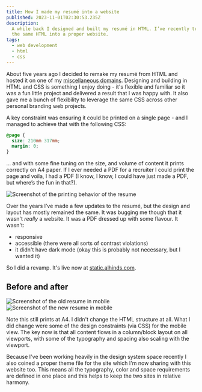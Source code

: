 ```yaml
---
title: How I made my resumé into a website
published: 2023-11-01T02:30:53.235Z
description:
  A while back I designed and built my resumé in HTML. I’ve recently transformed
  the same HTML into a proper website.
tags:
  - web development
  - html
  - css
---
```


About five years ago I decided to remake my resumé from HTML and hosted it on
one of my [miscellaneous domains](https://misc.alhinds.com/resume). Designing
and building in HTML and CSS is something I enjoy doing - it's flexible and
familiar so it was a fun little project and delivered a result that I was happy
with. It also gave me a bunch of flexibility to leverage the same CSS across
other personal branding web projects.

A key constraint was ensuring it could be printed on a single page - and I
managed to achieve that with the following CSS:

```css
@page {
  size: 210mm 317mm;
  margin: 0;
}
```

... and with some fine tuning on the size, and volume of content it prints
correctly on A4 paper. If I ever needed a PDF for a recruiter I could print the
page and voila, I had a PDF (I know, I know, I could have just made a PDF, but
where’s the fun in that?).

<img
  src="https://static.alhinds.com/resume-into-a-website/print.png"
  alt="Screenshot of the printing behavior of the resume"
/>

Over the years I’ve made a few updates to the resumé, but the design and layout
has mostly remained the same. It was bugging me though that it wasn't _really_ a
website. It was a PDF dressed up with some flavour. It wasn't:

- responsive
- accessible (there were all sorts of contrast violations)
- it didn't have dark mode (okay this is probably not necessary, but I wanted
  it)

So I did a revamp. It's live now at
[static.alhinds.com](https://static.alhinds.com).

## Before and after

<div style={{ display: 'grid', gridTemplateColumns: '1fr 1fr', gap: '1rem' }}>
  <img
    src="https://static.alhinds.com/resume-into-a-website/mobile-before.png"
    alt="Screenshot of the old resume in mobile"
  />
  <img
    src="https://static.alhinds.com/resume-into-a-website/mobile.png"
    alt="Screenshot of the new resume in mobile"
  />
</div>

Note this still prints at A4. I didn't change the HTML structure at all. What I
did change were some of the design constraints (via CSS) for the mobile view.
The key now is that all content flows in a column/block layout on all viewports,
with some of the typography and spacing also scaling with the viewport.

Because I've been working heavily in the design system space recently I also
coined a proper theme file for the site which I'm now sharing with this website
too. This means all the typography, color and space requirements are defined in
one place and this helps to keep the two sites in relative harmony.
